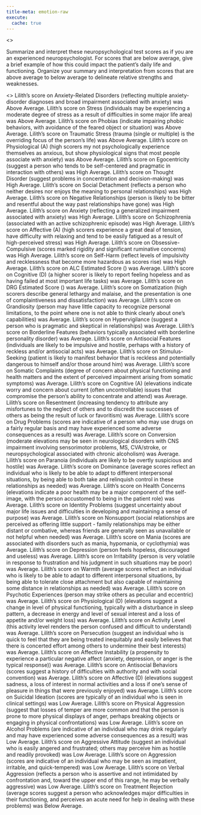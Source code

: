 ```yaml
---
title-meta: emotion-raw
execute:
  cache: true
---
```


<<PROMPT>>

Summarize and interpret these neuropsychological test scores as if you are an experienced neuropsychologist. For scores that are below average, give a brief example of how this could impact the patient's daily life and functioning. Organize your summary and interpretation from scores that are above average to below average to delineate relative strengths and weaknesses.

<<START>>
Lilith's score on Anxiety-Related Disorders
(reflecting multiple anxiety-disorder diagnoses and broad impairment associated with anxiety) was Above Average.
Lilith's score on Stress
(individuals may be experiencing a moderate degree of stress as a result of difficulties in some major life area) was Above Average.
Lilith's score on Phobias
(indicate impairing phobic behaviors, with avoidance of the feared object or situation) was Above Average.
Lilith's score on Traumatic Stress
(trauma (single or multiple) is the overriding focus of the person's life) was Above Average.
Lilith's score on Physiological (A)
(high scorers my not psychologically experience themselves as anxious, but show physiological signs that most people associate with anxiety) was Above Average.
Lilith's score on Egocentricity
(suggest a person who tends to be self-centered and pragmatic in interaction with others) was High Average.
Lilith's score on Thought Disorder
(suggest problems in concentration and decision-making) was High Average.
Lilith's score on Social Detachment
(reflects a person who neither desires nor enjoys the meaning to personal relationships) was High Average.
Lilith's score on Negative Relationships
(person is likely to be bitter and resentful about the way past relationships have gone) was High Average.
Lilith's score on Anxiety
(reflecting a generalized impairment associated with anxiety) was High Average.
Lilith's score on Schizophrenia
(associated with an active schizophrenic episode) was High Average.
Lilith's score on Affective (A)
(high scorers experience a great deal of tension, have difficulty with relaxing and tend to be easily fatigued as a result of high-perceived stress) was High Average.
Lilith's score on Obsessive-Compulsive
(scores marked rigidity and significant ruminative concerns) was High Average.
Lilith's score on Self-Harm
(reflect levels of impulsivity and recklessness that become more hazardous as scores rise) was High Average.
Lilith's score on ALC Estimated Score
() was Average.
Lilith's score on Cognitive (D)
(a higher scorer is likely to report feeling hopeless and as having failed at most important life tasks) was Average.
Lilith's score on DRG Estimated Score
() was Average.
Lilith's score on Somatization
(high scorers describe general lethargy and malaise, and the presentation is one of complaintiveness and dissatisfaction) was Average.
Lilith's score on Grandiosity
(person may have little capacity to recognize personal limitations, to the point where one is not able to think clearly about one's capabilities) was Average.
Lilith's score on Hypervigilance
(suggest a person who is pragmatic and skeptical in relationships) was Average.
Lilith's score on Borderline Features
(behaviors typically associated with borderline personality disorder) was Average.
Lilith's score on Antisocial Features
(individuals are likely to be impulsive and hostile, perhaps with a history of reckless and/or antisocial acts) was Average.
Lilith's score on Stimulus-Seeking
(patient is likely to manifest behavior that is reckless and potentially dangerous to himself and/or those around him) was Average.
Lilith's score on Somatic Complaints
(degree of concern about physical functioning and health matters and the extent of perceived impairment arising from somatic symptoms) was Average.
Lilith's score on Cognitive (A)
(elevations indicate worry and concern about current (often uncontrollable) issues that compromise the person's ability to concentrate and attend) was Average.
Lilith's score on Resentment
(increasing tendency to attribute any misfortunes to the neglect of others and to discredit the successes of others as being the result of luck or favoritism) was Average.
Lilith's score on Drug Problems
(scores are indicative of a person who may use drugs on a fairly regular basis and may have experienced some adverse consequences as a result) was Average.
Lilith's score on Conversion
(moderate elevations may be seen in neurological disorders with CNS impairment involving sensorimotor problems, MS, CVA/stroke, or neuropsychological associated with chronic alcoholism) was Average.
Lilith's score on Paranoia
(individuals are likely to be overtly suspicious and hostile) was Average.
Lilith's score on Dominance
(average scores reflect an individual who is likely to be able to adapt to different interpersonal situations, by being able to both take and relinquish control in these relationships as needed) was Average.
Lilith's score on Health Concerns
(elevations indicate a poor health may be a major component of the self-image, with the person accustomed to being in the patient role) was Average.
Lilith's score on Identity Problems
(suggest uncertainty about major life issues and difficulties in developing and maintaining a sense of purpose) was Average.
Lilith's score on Nonsupport
(social relationships are perceived as offering little support - family relationships may be either distant or combative, whereas friends are generally seen as unavailable or not helpful when needed) was Average.
Lilith's score on Mania
(scores are associated with disorders such as mania, hypomania, or cyclothymia) was Average.
Lilith's score on Depression
(person feels hopeless, discouraged and useless) was Average.
Lilith's score on Irritability
(person is very volatile in response to frustration and his judgment in such situations may be poor) was Average.
Lilith's score on Warmth
(average scores reflect an individual who is likely to be able to adapt to different interpersonal situations, by being able to tolerate close attachment but also capable of maintaining some distance in relationships as needed) was Average.
Lilith's score on Psychotic Experiences
(person may strike others as peculiar and eccentric) was Average.
Lilith's score on Physiological (D)
(elevations suggest a change in level of physical functioning, typically with a disturbance in sleep pattern, a decrease in energy and level of sexual interest and a loss of appetite and/or weight loss) was Average.
Lilith's score on Activity Level
(this activity level renders the person confused and difficult to understand) was Average.
Lilith's score on Persecution
(suggest an individual who is quick to feel that they are being treated inequitably and easily believes that there is concerted effort among others to undermine their best interests) was Average.
Lilith's score on Affective Instability
(a propensity to experience a particular negative affect (anxiety, depression, or anger is the typical response)) was Average.
Lilith's score on Antisocial Behaviors
(scores suggest a history of difficulties with authority and with social convention) was Average.
Lilith's score on Affective (D)
(elevations suggest sadness, a loss of interest in normal activities and a loss if one's sense of pleasure in things that were previously enjoyed) was Average.
Lilith's score on Suicidal Ideation
(scores are typically of an individual who is seen in clinical settings) was Low Average.
Lilith's score on Physical Aggression
(suggest that losses of temper are more common and that the person is prone to more physical displays of anger, perhaps breaking objects or engaging in physical confrontations) was Low Average.
Lilith's score on Alcohol Problems
(are indicative of an individual who may drink regularly and may have experienced some adverse consequences as a result) was Low Average.
Lilith's score on Aggressive Attitude
(suggest an individual who is easily angered and frustrated; others may perceive him as hostile and readily provoked) was Low Average.
Lilith's score on Aggression
(scores are indicative of an individual who may be seen as impatient, irritable, and quick-tempered) was Low Average.
Lilith's score on Verbal Aggression
(reflects a person who is assertive and not intimidated by confrontation and, toward the upper end of this range, he may be verbally aggressive) was Low Average.
Lilith's score on Treatment Rejection
(average scores suggest a person who acknowledges major difficulties in their functioning, and perceives an acute need for help in dealing with these problems) was Below Average.

